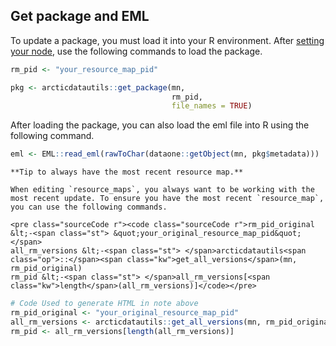 ## Get package and EML

To update a package, you must load it into your R environment. After [setting your node](#set-dataone-nodes), use the following commands to load the package.

``` r
rm_pid <- "your_resource_map_pid"

pkg <- arcticdatautils::get_package(mn,
                                    rm_pid,
                                    file_names = TRUE)
```

After loading the package, you can also load the eml file into R using the following command.

``` r
eml <- EML::read_eml(rawToChar(dataone::getObject(mn, pkg$metadata)))
```

```block
**Tip to always have the most recent resource map.**

When editing `resource_maps`, you always want to be working with the most recent update. To ensure you have the most recent `resource_map`, you can use the following commands.

<pre class="sourceCode r"><code class="sourceCode r">rm_pid_original &lt;-<span class="st"> &quot;your_original_resource_map_pid&quot;</span>
all_rm_versions &lt;-<span class="st"> </span>arcticdatautils<span class="op">::</span><span class="kw">get_all_versions</span>(mn, rm_pid_original)
rm_pid &lt;-<span class="st"> </span>all_rm_versions[<span class="kw">length</span>(all_rm_versions)]</code></pre>

```

``` r
# Code Used to generate HTML in note above
rm_pid_original <- "your_original_resource_map_pid"
all_rm_versions <- arcticdatautils::get_all_versions(mn, rm_pid_original)
rm_pid <- all_rm_versions[length(all_rm_versions)]
```